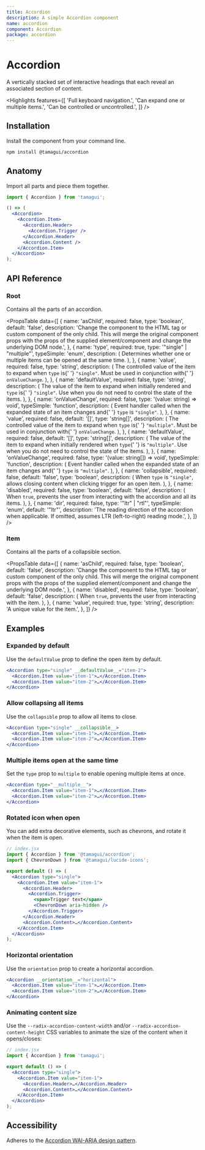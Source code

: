 ```yaml
---
title: Accordion
description: A simple Accordion component
name: accordion
component: Accordion
package: accordion
---
```


# Accordion

<Description>
  A vertically stacked set of interactive headings that each reveal an associated section
  of content.
</Description>

<HeroContainer>
  <AccordionDemo />
</HeroContainer>

<Highlights
  features={[
    'Full keyboard navigation.',
    'Can expand one or multiple items.',
    'Can be controlled or uncontrolled.',
  ]}
/>

## Installation

Install the component from your command line.

```bash
npm install @tamagui/accordion
```

## Anatomy

Import all parts and piece them together.

```jsx
import { Accordion } from 'tamagui';

() => (
  <Accordion>
    <Accordion.Item>
      <Accordion.Header>
        <Accordion.Trigger />
      </Accordion.Header>
      <Accordion.Content />
    </Accordion.Item>
  </Accordion>
);
```

## API Reference

### Root

Contains all the parts of an accordion.

<PropsTable
  data={[
    {
      name: 'asChild',
      required: false,
      type: 'boolean',
      default: 'false',
      description:
        'Change the component to the HTML tag or custom component of the only child. This will merge the original component props with the props of the supplied element/component and change the underlying DOM node.',
    },
    {
      name: 'type',
      required: true,
      type: '"single" | "multiple"',
      typeSimple: 'enum',
      description: (
        <span>
          Determines whether one or multiple items can be opened at the same time.
        </span>
      ),
    },
    {
      name: 'value',
      required: false,
      type: 'string',
      description: (
        <span>
          The controlled value of the item to expand when <Code>type</Code> is{' '}
          <Code>"single"</Code>. Must be used in conjunction with{' '}
          <Code>onValueChange</Code>.
        </span>
      ),
    },
    {
      name: 'defaultValue',
      required: false,
      type: 'string',
      description: (
        <span>
          The value of the item to expand when initially rendered and <Code>type</Code> is{' '}
          <Code>"single"</Code>. Use when you do not need to control the state of the
          items.
        </span>
      ),
    },
    {
      name: 'onValueChange',
      required: false,
      type: '(value: string) => void',
      typeSimple: 'function',
      description: (
        <span>
          Event handler called when the expanded state of an item changes and{' '}
          <Code>type</Code> is <Code>"single"</Code>.
        </span>
      ),
    },
    {
      name: 'value',
      required: false,
      default: '[]',
      type: 'string[]',
      description: (
        <span>
          The controlled value of the item to expand when <Code>type</Code> is{' '}
          <Code>"multiple"</Code>. Must be used in conjunction with{' '}
          <Code>onValueChange</Code>.
        </span>
      ),
    },
    {
      name: 'defaultValue',
      required: false,
      default: '[]',
      type: 'string[]',
      description: (
        <span>
          The value of the item to expand when initially rendered when <Code>type</Code>{' '}
          is <Code>"multiple"</Code>. Use when you do not need to control the state of the
          items.
        </span>
      ),
    },
    {
      name: 'onValueChange',
      required: false,
      type: '(value: string[]) => void',
      typeSimple: 'function',
      description: (
        <span>
          Event handler called when the expanded state of an item changes and{' '}
          <Code>type</Code> is <Code>"multiple"</Code>.
        </span>
      ),
    },
    {
      name: 'collapsible',
      required: false,
      default: 'false',
      type: 'boolean',
      description: (
        <span>
          When <Code>type</Code> is <Code>"single"</Code>, allows closing content when
          clicking trigger for an open item.
        </span>
      ),
    },
    {
      name: 'disabled',
      required: false,
      type: 'boolean',
      default: 'false',
      description: (
        <span>
          When <Code>true</Code>, prevents the user from interacting with the accordion
          and all its items.
        </span>
      ),
    },
    {
      name: 'dir',
      required: false,
      type: '"ltr" | "rtl"',
      typeSimple: 'enum',
      default: '"ltr"',
      description:
        'The reading direction of the accordion when applicable. If omitted, assumes LTR (left-to-right) reading mode.',
    },
  ]}
/>

### Item

Contains all the parts of a collapsible section.

<PropsTable
  data={[
    {
      name: 'asChild',
      required: false,
      type: 'boolean',
      default: 'false',
      description:
        'Change the component to the HTML tag or custom component of the only child. This will merge the original component props with the props of the supplied element/component and change the underlying DOM node.',
    },
    {
      name: 'disabled',
      required: false,
      type: 'boolean',
      default: 'false',
      description: (
        <span>
          When <Code>true</Code>, prevents the user from interacting with the item.
        </span>
      ),
    },
    {
      name: 'value',
      required: true,
      type: 'string',
      description: 'A unique value for the item.',
    },
  ]}
/>

## Examples

### Expanded by default

Use the `defaultValue` prop to define the open item by default.

```jsx line=1
<Accordion type="single" __defaultValue__="item-2">
  <Accordion.Item value="item-1">…</Accordion.Item>
  <Accordion.Item value="item-2">…</Accordion.Item>
</Accordion>
```

### Allow collapsing all items

Use the `collapsible` prop to allow all items to close.

```jsx line=1
<Accordion type="single" __collapsible__>
  <Accordion.Item value="item-1">…</Accordion.Item>
  <Accordion.Item value="item-2">…</Accordion.Item>
</Accordion>
```

### Multiple items open at the same time

Set the `type` prop to `multiple` to enable opening multiple items at once.

```jsx line=1
<Accordion type="__multiple__">
  <Accordion.Item value="item-1">…</Accordion.Item>
  <Accordion.Item value="item-2">…</Accordion.Item>
</Accordion>
```

### Rotated icon when open

You can add extra decorative elements, such as chevrons, and rotate it when the item is open.

```jsx line=12
// index.jsx
import { Accordion } from '@tamagui/accordion';
import { ChevronDown } from '@tamagui/lucide-icons';

export default () => (
  <Accordion type="single">
    <Accordion.Item value="item-1">
      <Accordion.Header>
        <Accordion.Trigger>
          <span>Trigger text</span>
          <ChevronDown aria-hidden />
        </Accordion.Trigger>
      </Accordion.Header>
      <Accordion.Content>…</Accordion.Content>
    </Accordion.Item>
  </Accordion>
);
```

### Horizontal orientation

Use the `orientation` prop to create a horizontal accordion.

```jsx line=1
<Accordion __orientation__="horizontal">
  <Accordion.Item value="item-1">…</Accordion.Item>
  <Accordion.Item value="item-2">…</Accordion.Item>
</Accordion>
```

### Animating content size

Use the `--radix-accordion-content-width` and/or `--radix-accordion-content-height` CSS variables to animate the size of the content when it opens/closes:

```jsx line=9
// index.jsx
import { Accordion } from 'tamagui';

export default () => (
  <Accordion type="single">
    <Accordion.Item value="item-1">
      <Accordion.Header>…</Accordion.Header>
      <Accordion.Content>…</Accordion.Content>
    </Accordion.Item>
  </Accordion>
);
```

## Accessibility

Adheres to the [Accordion WAI-ARIA design pattern](https://www.w3.org/TR/wai-aria-practices-1.1/#accordion).
